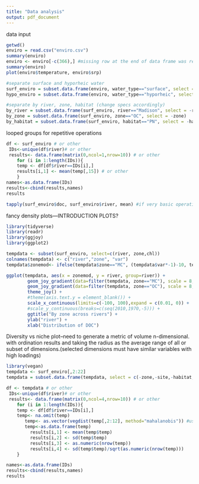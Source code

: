 ```yaml
---
title: "Data analysis"
output: pdf_document
---
```


data input
```r

getwd()
enviro = read.csv("enviro.csv")
summary(enviro)
enviro <- enviro[-c(366),] #missing row at the end of data frame was removed
summary(enviro)
plot(enviro$temperature, enviro$srp)

#separate surface and hyporheic water
surf_enviro = subset.data.frame(enviro, water_type=="surface", select = -water_type)
hypo_enviro = subset.data.frame(enviro, water_type=="hyporheic", select = -water_type)

#separate by river, zone, habitat (change specs accordingly)
by_river = subset.data.frame(surf_enviro, river=="Madison", select = -river)
by_zone = subset.data.frame(surf_enviro, zone=="OC", select = -zone)
by_habitat = subset.data.frame(surf_enviro, habitat=="PN", select = -habitat)


```

looped groups for repetitive operations
```r
df <- surf_enviro # or other
 IDs<-unique(df$river)# or other
 results<- data.frame(matrix(0,ncol=1,nrow=10)) # or other
    for (i in 1:length(IDs)){ 
    temp <- df[df$river==IDs[i],]
    results[i,1] <- mean(temp[,15]) # or other
    }
names<-as.data.frame(IDs)
results<-cbind(results,names)
results

tapply(surf_enviro$doc, surf_enviro$river, mean) #if very basic operations are needed

```

fancy density plots---INTRODUCTION PLOTS?
```r
library(tidyverse)
library(readr)
library(ggjoy)
library(ggplot2)
```
```r
tempdata <- subset(surf_enviro, select=c(river, zone,chl)) 
colnames(tempdata) <- c("river","zone", "var")
tempdata$zonemod<- ifelse(tempdata$zone=="MC", (tempdata$var*-1)-10, tempdata$var+10)

ggplot(tempdata, aes(x = zonemod, y = river, group=river)) +
        geom_joy_gradient(data=filter(tempdata, zone=="MC"), scale = 8, size = 0.15, rel_min_height = 0.01, fill="#0066CC", alpha=0.9,bandwidth=4) +
        geom_joy_gradient(data=filter(tempdata, zone=="OC"), scale = 8, size = 0.15, rel_min_height = 0.01, fill="#99CC33", alpha=0.9,bandwidth=4) +
        theme_joy() +
        #theme(axis.text.y = element_blank()) +
        scale_x_continuous(limits=c(-100, 100),expand = c(0.01, 0)) +
        #scale_y_continuous(breaks=c(seq(2010,1970,-5))) +
        ggtitle("By zone across rivers") + 
        ylab("river") +
        xlab("Distribution of DOC") 
```

Diversity vs niche plot--need to generate a metric of volume n-dimensional. with ordination results and taking the radius as the average range of all or subset of dimensions.(selected dimensions must have similar variables with high loadings)

```r
library(vegan)
tempdata <- surf_enviro[,2:22]
tempdata = subset.data.frame(tempdata, select = c(-zone,-site,-habitat,-Lat,-Lon,-m,-oxygen_sat,-conductivity,-time))

df <- tempdata # or other
 IDs<-unique(df$river)# or other
 results<- data.frame(matrix(0,ncol=4,nrow=10)) # or other
    for (i in 1:length(IDs)){ 
    temp <- df[df$river==IDs[i],]
    temp<- na.omit(temp)
       temp<- as.vector(vegdist(temp[,2:12], method="mahalanobis")) #using Mahalonobis distance
       temp<-as.data.frame(temp)
         results[i,1] <- mean(temp$temp)
         results[i,2] <- sd(temp$temp)
         results[i,3] <- as.numeric(nrow(temp))
         results[i,4] <- sd(temp$temp)/sqrt(as.numeric(nrow(temp)))
    }

names<-as.data.frame(IDs)
results<-cbind(results,names)
results

```




